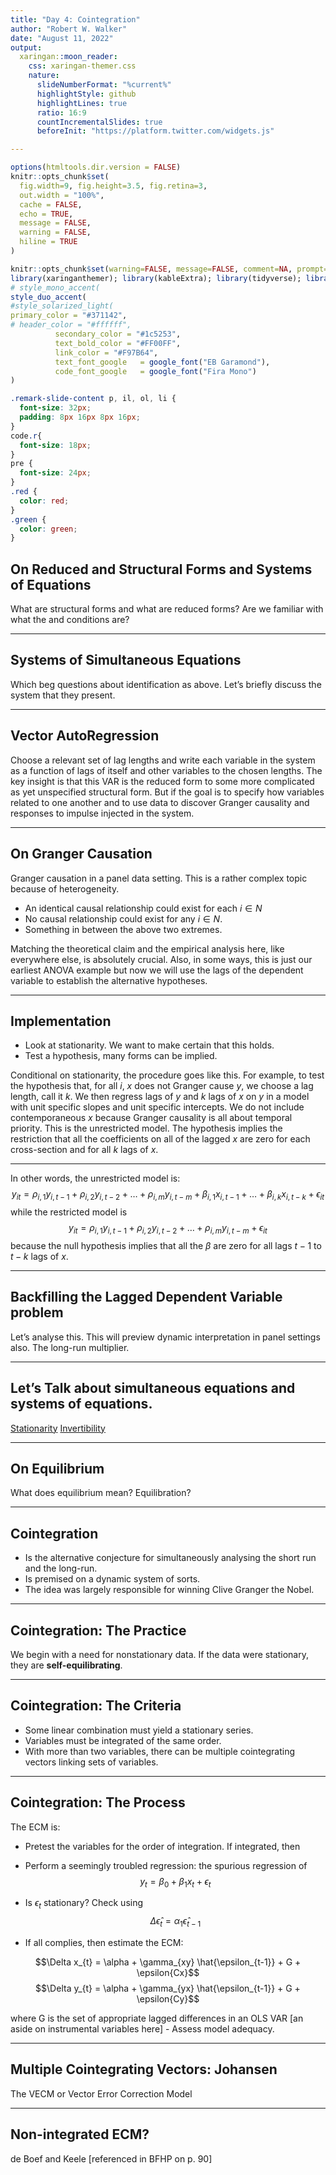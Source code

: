 ```yaml
---
title: "Day 4: Cointegration"
author: "Robert W. Walker"
date: "August 11, 2022"
output:
  xaringan::moon_reader:
    css: xaringan-themer.css
    nature:
      slideNumberFormat: "%current%"
      highlightStyle: github
      highlightLines: true
      ratio: 16:9
      countIncrementalSlides: true
      beforeInit: "https://platform.twitter.com/widgets.js"

---
```


```r
options(htmltools.dir.version = FALSE)
knitr::opts_chunk$set(
  fig.width=9, fig.height=3.5, fig.retina=3,
  out.width = "100%",
  cache = FALSE,
  echo = TRUE,
  message = FALSE, 
  warning = FALSE,
  hiline = TRUE
)
```

```r
knitr::opts_chunk$set(warning=FALSE, message=FALSE, comment=NA, prompt=FALSE, fig.height=6, fig.width=6.5, fig.retina = 3, dev = 'svg', dev.args = list(bg = "transparent"))
library(xaringanthemer); library(kableExtra); library(tidyverse); library(skimr)
# style_mono_accent(
style_duo_accent(
#style_solarized_light(
primary_color = "#371142", 
# header_color = "#ffffff",
          secondary_color = "#1c5253", 
          text_bold_color = "#FF00FF",
          link_color = "#F97B64",
          text_font_google   = google_font("EB Garamond"),
          code_font_google   = google_font("Fira Mono")
)
```

```css
.remark-slide-content p, il, ol, li {
  font-size: 32px;
  padding: 8px 16px 8px 16px;
}
code.r{
  font-size: 18px;
}
pre {
  font-size: 24px;
}
.red { 
  color: red; 
}
.green { 
  color: green; 
}
```

## On Reduced and Structural Forms and Systems of Equations

What are structural forms and what are reduced forms?
Are we familiar with what the \emph{rank} and \emph{order} conditions are?

---

## Systems of Simultaneous Equations

Which beg questions about identification as above.  Let's briefly discuss the system that they present.

---

## Vector AutoRegression

Choose a relevant set of lag lengths and write each variable in the system as a function of lags of itself and other variables to the chosen lengths.  The key insight is that this VAR is the reduced form to some more complicated as yet unspecified structural form.  But if the goal is to specify how variables related to one another and to use data to discover Granger causality and responses to impulse injected in the system.

---

## On Granger Causation

Granger causation\footnote{In the remainder of this discussion, when I use the word cause, I mean it in a Granger sense which may differ dramatically from more common understandings of causal.} in a panel data setting.  This is a rather complex topic because of heterogeneity.

- An identical causal relationship could exist for each $i \in N$
- No causal relationship could exist for any $i \in N$.
- Something in between the above two extremes.

Matching the theoretical claim and the empirical analysis here, like everywhere else, is absolutely crucial.  Also, in some ways, this is just our earliest ANOVA example but now we will use the lags of the dependent variable to establish the alternative hypotheses.

---

## Implementation


- Look at stationarity.  We want to make certain that this holds.
- Test a hypothesis, many forms can be implied.

Conditional on stationarity, the procedure goes like this.  For example, to test the hypothesis that, for all $i$, $x$ does not Granger cause $y$, we choose a lag length, call it $k$.  We then regress lags of $y$ and $k$ lags of $x$ on $y$ in a model with unit specific slopes and unit specific intercepts.  We do not include contemporaneous $x$ because Granger causality is all about temporal priority.  This is the unrestricted model.  The hypothesis implies the restriction that all the coefficients on all of the lagged $x$ are zero for each cross-section and for all $k$ lags of $x$.

---

In other words, the unrestricted model is:
$$y_{it} = \rho_{i,1} y_{i,t-1} + \rho_{i,2} y_{i,t-2} + \ldots + \rho_{i,m} y_{i,t-m} + \beta_{i,1} x_{i,t-1} + \ldots + \beta_{i,k} x_{i,t-k} + \epsilon_{it}$$ while the restricted model is
$$y_{it} = \rho_{i,1} y_{i,t-1} + \rho_{i,2} y_{i,t-2} + \ldots + \rho_{i,m} y_{i,t-m} + \epsilon_{it}$$
because the null hypothesis implies that all the $\beta$ are zero for all lags $t-1$ to $t-k$ lags of $x$.

---

## Backfilling the Lagged Dependent Variable problem

Let's analyse this.  This will preview dynamic interpretation in panel settings also.  The long-run multiplier.

---

## Let's Talk about simultaneous equations and systems of equations.

[Stationarity](https://rww.science/xaringan/ch9ha/#56)
[Invertibility](https://rww.science/xaringan/ch9ha/#63)

---

## On Equilibrium

What does equilibrium mean?  Equilibration?

---

## Cointegration

- Is the alternative conjecture for simultaneously analysing the short run and the long-run.
- Is premised on a dynamic system of sorts.
- The idea was largely responsible for winning Clive Granger the Nobel.

---

## Cointegration: The Practice

We begin with a need for nonstationary data.  If the data were stationary, they are **self-equilibrating**.

---

## Cointegration: The Criteria

- Some linear combination must yield a stationary series.
- Variables must be integrated of the same order.
- With more than two variables, there can be multiple cointegrating vectors linking sets of variables.


---

## Cointegration: The Process

The ECM is:

- Pretest the variables for the order of integration.  If integrated, then
- Perform a seemingly troubled regression: the spurious regression of $$y_{t} = \beta_{0} + \beta_{1}x_{t} + \epsilon_{t}$$

- Is $\epsilon_{t}$ stationary?  Check using $$\Delta \hat{\epsilon}_{t} = \alpha_{1}\hat{\epsilon}_{t-1}$$

- If all complies, then estimate the ECM:

$$\Delta x_{t} = \alpha + \gamma_{xy} \hat{\epsilon_{t-1}} + G + \epsilon{Cx}$$
$$\Delta y_{t} = \alpha + \gamma_{yx} \hat{\epsilon_{t-1}} + G + \epsilon{Cy}$$

where G is the set of appropriate lagged differences in an OLS VAR [an aside on instrumental variables here]
- Assess model adequacy.

---

## Multiple Cointegrating Vectors: Johansen

The VECM or Vector Error Correction Model

---

## Non-integrated ECM?

de Boef and Keele [referenced in BFHP on p. 90] 
